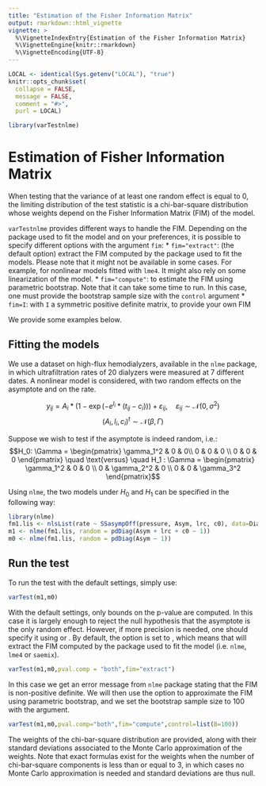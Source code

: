 ```yaml
---
title: "Estimation of the Fisher Information Matrix"
output: rmarkdown::html_vignette
vignette: >
  %\VignetteIndexEntry{Estimation of the Fisher Information Matrix}
  %\VignetteEngine{knitr::rmarkdown}
  %\VignetteEncoding{UTF-8}
---
```

  
```r
LOCAL <- identical(Sys.getenv("LOCAL"), "true")
knitr::opts_chunk$set(
  collapse = FALSE,
  message = FALSE,
  comment = "#>",
  purl = LOCAL)
```

```r
library(varTestnlme)
```


# Estimation of Fisher Information Matrix

When testing that the variance of at least one random effect is equal to 0, the limiting distribution of the test statistic is a chi-bar-square distribution whose weights depend on the Fisher Information Matrix (FIM) of the model. 

`varTestnlme` provides different ways to handle the FIM. Depending on the package used to fit the model and on your preferences, it is possible to specify different options with the argument `fim`:
  * `fim="extract"`: (the default option) extract the FIM computed by the package used to fit the models. Please note that it might not be available in some cases. For example, for nonlinear models fitted with `lme4`. It might also rely on some linearization of the model.
* `fim="compute"`: to estimate the FIM using parametric bootstrap. Note that it can take some time to run. In this case, one must provide the bootstrap sample size with the `control` argument
* `fim=I`: with `I` a symmetric positive definite matrix, to provide your own FIM

We provide some examples below.

## Fitting the models

We use a dataset on high-flux hemodialyzers, available in the `nlme` package, in which ultrafiltration rates of 20 dialyzers were measured at 7 different dates. A nonlinear model is considered, with two random effects on the asymptote and on the rate.

$$y_{ij} = A_i*(1 - \exp(-e^{l_i}*(t_{ij} - c_i))) + \varepsilon_{ij}, \quad \varepsilon_{ij} \sim \mathcal{N}(0,\sigma^2)$$
$$(A_i,l_i,c_i)^t \sim \mathcal{N}(\beta,\Gamma) $$

Suppose we wish to test if the asymptote is indeed random, i.e.:
$$H_0: \Gamma = \begin{pmatrix}
\gamma_1^2 & 0 & 0\\
0 & 0 & 0 \\
0 & 0 & 0
\end{pmatrix} \quad \text{versus} \quad H_1 : \Gamma = \begin{pmatrix}
\gamma_1^2 & 0 & 0 \\
0 & \gamma_2^2 & 0 \\
0 & 0 & \gamma_3^2 
\end{pmatrix}$$

Using `nlme`, the two models under $H_0$ and $H_1$ can be specified in the following way:

```r
library(nlme)
fm1.lis <- nlsList(rate ~ SSasympOff(pressure, Asym, lrc, c0), data=Dialyzer)
m1 <- nlme(fm1.lis, random = pdDiag(Asym + lrc + c0 ~ 1))
m0 <- nlme(fm1.lis, random = pdDiag(Asym ~ 1))
```


## Run the test
To run the test with the default settings, simply use:
```r
varTest(m1,m0)
```

With the default settings, only bounds on the p-value are computed. In this case it is largely enough to reject the null hypothesis that the asymptote is the only random effect. However, if more precision is needed, one should specify it using \code{pval.comp = "both"} or \code{pval.comp="approx"}. By default, the \code{fim} option is set to \code{"extract"}, which means that \code{varTestnlme} will extract the FIM computed by the package used to fit the model (i.e. `nlme`, `lme4` or `saemix`). 

```r
varTest(m1,m0,pval.comp = "both",fim="extract")
```

In this case we get an error message from `nlme` package stating that the FIM is non-positive definite. We will then use the \code{fim="compute"} option to approximate the FIM using parametric bootstrap, and we set the bootstrap sample size to 100 with the \code{control} argument.

```r
varTest(m1,m0,pval.comp="both",fim="compute",control=list(B=100))
```

The weights of the chi-bar-square distribution are provided, along with their standard deviations associated to the Monte Carlo approximation of the weights. Note that exact formulas exist for the weights when the number of chi-bar-square components is less than or equal to 3, in which cases no Monte Carlo approximation is needed and standard deviations are thus null.